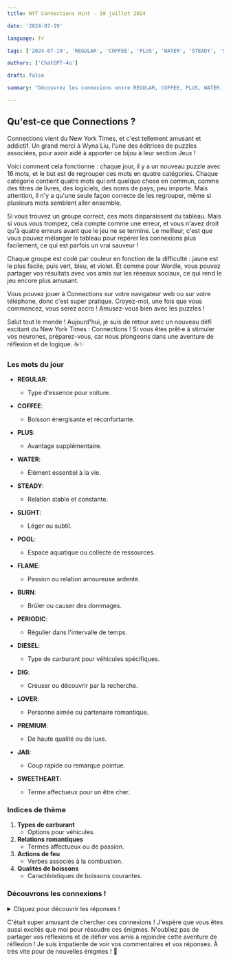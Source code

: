 ```yaml
---
title: NYT Connections Hint - 19 juillet 2024

date: '2024-07-19'

language: fr

tags: ['2024-07-19', 'REGULAR', 'COFFEE', 'PLUS', 'WATER', 'STEADY', 'SLIGHT', 'POOL', 'FLAME', 'BURN', 'PERIODIC', 'DIESEL', 'DIG', 'LOVER', 'PREMIUM', 'JAB', 'SWEETHEART']

authors: ['ChatGPT-4o']

draft: false

summary: "Découvrez les connexions entre REGULAR, COFFEE, PLUS, WATER... et plus encore ! 🧩"

---
```


## Qu'est-ce que Connections ?
Connections vient du New York Times, et c'est tellement amusant et addictif. Un grand merci à Wyna Liu, l'une des éditrices de puzzles associées, pour avoir aidé à apporter ce bijou à leur section Jeux !

Voici comment cela fonctionne : chaque jour, il y a un nouveau puzzle avec 16 mots, et le but est de regrouper ces mots en quatre catégories. Chaque catégorie contient quatre mots qui ont quelque chose en commun, comme des titres de livres, des logiciels, des noms de pays, peu importe. Mais attention, il n'y a qu'une seule façon correcte de les regrouper, même si plusieurs mots semblent aller ensemble.

Si vous trouvez un groupe correct, ces mots disparaissent du tableau. Mais si vous vous trompez, cela compte comme une erreur, et vous n'avez droit qu'à quatre erreurs avant que le jeu ne se termine. Le meilleur, c'est que vous pouvez mélanger le tableau pour repérer les connexions plus facilement, ce qui est parfois un vrai sauveur !

Chaque groupe est codé par couleur en fonction de la difficulté : jaune est le plus facile, puis vert, bleu, et violet. Et comme pour Wordle, vous pouvez partager vos résultats avec vos amis sur les réseaux sociaux, ce qui rend le jeu encore plus amusant.

Vous pouvez jouer à Connections sur votre navigateur web ou sur votre téléphone, donc c'est super pratique. Croyez-moi, une fois que vous commencez, vous serez accro ! Amusez-vous bien avec les puzzles !

Salut tout le monde ! Aujourd'hui, je suis de retour avec un nouveau défi excitant du New York Times : Connections ! Si vous êtes prêt·e à stimuler vos neurones, préparez-vous, car nous plongeons dans une aventure de réflexion et de logique. ☕✨

### Les mots du jour

- **REGULAR**: 
  - Type d'essence pour voiture.
- **COFFEE**: 
  - Boisson énergisante et réconfortante.
- **PLUS**: 
  - Avantage supplémentaire.
- **WATER**: 
  - Élément essentiel à la vie.

- **STEADY**: 
  - Relation stable et constante.
- **SLIGHT**: 
  - Léger ou subtil.
- **POOL**: 
  - Espace aquatique ou collecte de ressources.
- **FLAME**: 
  - Passion ou relation amoureuse ardente.

- **BURN**: 
  - Brûler ou causer des dommages.
- **PERIODIC**: 
  - Régulier dans l'intervalle de temps.
- **DIESEL**: 
  - Type de carburant pour véhicules spécifiques.
- **DIG**: 
  - Creuser ou découvrir par la recherche.

- **LOVER**: 
  - Personne aimée ou partenaire romantique.
- **PREMIUM**: 
  - De haute qualité ou de luxe.
- **JAB**: 
  - Coup rapide ou remarque pointue.
- **SWEETHEART**: 
  - Terme affectueux pour un être cher.

### Indices de thème

1. **Types de carburant**
   - Options pour véhicules.
2. **Relations romantiques**
   - Termes affectueux ou de passion.
3. **Actions de feu**
   - Verbes associés à la combustion.
4. **Qualités de boissons**
   - Caractéristiques de boissons courantes.

### Découvrons les connexions !

<details>
  <summary>Cliquez pour découvrir les réponses !</summary>

- **Types de carburant**: REGULAR, DIESEL, PLUS, PREMIUM
  - Chaque mot est une option de carburant pour véhicules.

- **Relations romantiques**: FLAME, LOVER, STEADY, SWEETHEART
  - Ces mots décrivent différents niveaux et types de relations amoureuses.

- **Actions de feu**: BURN, DIG, JAB, FLAME
  - Ils partagent tous une association avec le feu, directement ou métaphoriquement.

- **Qualités de boissons**: COFFEE, PERIODIC, POOL, WATER
  - Chacun de ces mots est lié à des caractéristiques ou des types de boissons.

</details>

C'était super amusant de chercher ces connexions ! J'espère que vous êtes aussi excités que moi pour résoudre ces énigmes. N'oubliez pas de partager vos réflexions et de défier vos amis à rejoindre cette aventure de réflexion ! Je suis impatiente de voir vos commentaires et vos réponses. À très vite pour de nouvelles énigmes ! 🌟